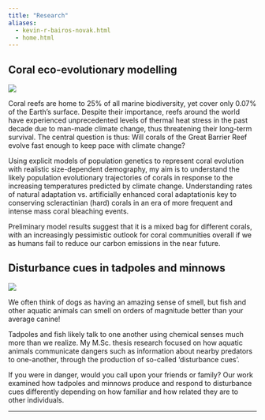 ```yaml
---
title: "Research"
aliases:
  - kevin-r-bairos-novak.html
  - home.html
---
```

 
## Coral eco-evolutionary modelling


<!-- ::: {layout="[ 30, 70 ]"} -->
<!-- ::: {#first-column} -->
![](img/coral.jpg)
<!-- ::: -->

<!-- ::: {#second-column column.width="70%"} -->

Coral reefs are home to 25% of all marine biodiversity, yet cover only 0.07% of the Earth's surface. Despite their importance, reefs around the world have experienced unprecedented levels of thermal heat stress in the past decade due to man-made climate change, thus threatening their long-term survival. The central question is thus: Will corals of the Great Barrier Reef evolve fast enough to keep pace with climate change? 

Using explicit models of population genetics to represent coral evolution with realistic size-dependent demography, my aim is to understand the likely population evolutionary trajectories of corals in response to the increasing temperatures predicted by climate change. Understanding rates of natural adaptation vs. artificially enhanced coral adaptationis key to  conserving scleractinian (hard) corals in an era of more frequent and intense mass coral bleaching events.

Preliminary model results suggest that it is a mixed bag for different corals, with an increasingly pessimistic outlook for coral communities overall if we as humans fail to reduce our carbon emissions in the near future.
<!-- ::: -->
<!-- ::: -->

## Disturbance cues in tadpoles and minnows

::: {layout="[30,70]"}

::: {#first-column}

![](img/fish.jpg)

:::

::: {#second-column column.width="70%"}

We often think of dogs as having an amazing sense of smell, but fish and other aquatic animals can smell on orders of magnitude better than your average canine!

Tadpoles and fish likely talk to one another  using chemical senses much more than we realize. My M.Sc. thesis research focused on how aquatic animals communicate dangers such as information about nearby predators to one-another, through the production of so-called 'disturbance cues'.

If you were in danger, would you call upon your friends or family? Our work examined how tadpoles and minnows produce and respond to disturbance cues differently depending on how familiar and how related they are to other individuals.

:::

:::


---

<!-- ##  -->

<!-- ::: {layout="[30,70]"} -->

<!-- ::: {#first-column} -->

<!-- ![](img/fish.jpg) -->

<!-- ::: -->

<!-- ::: {#second-column column.width="70%"} -->

<!-- We often think of dogs as having an amazing sense of smell, but fish and other aquatic animals can smell on orders of magnitude better than your average canine! -->

<!-- Tadpoles and fish likely talk to one another  using chemical senses much more than we realize. My M.Sc. thesis research focused on how aquatic animals communicate dangers such as information about nearby predators to one-another, through the production of so-called 'disturbance cues'. -->

<!-- If you were in danger, would you call upon your friends or family? Our work examined how tadpoles and minnows produce and respond to disturbance cues differently depending on how familiar and how related they are to other individuals. -->

<!-- ::: -->

<!-- ::: -->





